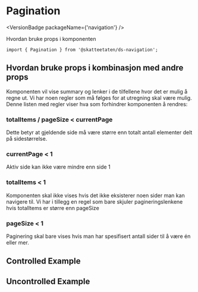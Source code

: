 
<Meta of={PaginationStories} />

# Pagination

<VersionBadge packageName={'navigation'} />

<DocIntro
  name="Pagination"
  url="https://www.skatteetaten.no/stilogtone/designsystemet/komponenter/pagination/"
/>

Hvordan bruke <Link url="#hvordan-bruke-props-i-kombinasjon-med-andre-props" target="_self">props</Link> i komponenten

<Primary />

```tsx
import { Pagination } from '@skatteetaten/ds-navigation';
```

<Controls />

## Hvordan bruke props i kombinasjon med andre props

Komponenten vil vise summary og lenker i de tilfellene hvor det er mulig å regne ut. Vi har noen regler som må følges for at utregning skal være mulig. Denne listen med regler viser hva som forhindrer komponenten å rendres:

### totalItems / pageSize < currentPage

Dette betyr at gjeldende side må være større enn totalt antall elementer delt på sidestørrelse.

### currentPage < 1

Aktiv side kan ikke være mindre enn side 1

### totalItems < 1

Komponenten skal ikke vises hvis det ikke eksisterer noen sider man kan navigere til. Vi har i tillegg en regel som bare skjuler pagineringslenkene hvis totalItems er større enn pageSize

### pageSize < 1

Paginering skal bare vises hvis man har spesifisert antall sider til å være én eller mer.

## Controlled Example

<Canvas of={PaginationStories.Controlled} />

## Uncontrolled Example

<Canvas of={PaginationStories.Uncontrolled} />
